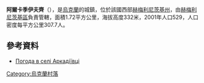 {{coord|49|30|47|N|27|9|37|E|scale:100000|display=title}}

'''阿爾卡季伊夫齊'''（{{lang-uk|Аркадіївці}}），是[[烏克蘭|烏克蘭]]的城鎮，位於該國西部[[赫梅利尼茨基州|赫梅利尼茨基州]]，由[[赫梅利尼茨基區|赫梅利尼茨基區]]負責管轄，面積1.72平方公里，海拔高度332米，2001年人口529，人口密度每平方公里307.7人。

==參考資料==
* [http://weather.in.ua/ua/hmel'nickaja/333 Погода в селі Аркадіївці] {{Wayback|url=http://weather.in.ua/ua/hmel%27nickaja/333 |date=20160305080022 }}

{{Ukraine-geo-stub}}
[[Category:烏克蘭村落|Category:烏克蘭村落]]
